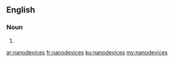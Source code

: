 ==English==

===Noun===
{{head|en}}

# {{plural of|nanodevice}}

[[ar:nanodevices]]
[[fr:nanodevices]]
[[ku:nanodevices]]
[[my:nanodevices]]